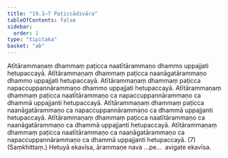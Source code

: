 ```yaml
---
title: "19.1–7 Paṭiccādivāra"
tableOfContents: false
sidebar:
  order: 1
type: "tipitaka"
basket: "ab"
---
```



<DynamicBreadcrumb />

<Division number="47">

<Paragraph number="127">
Atītārammaṇaṃ dhammaṃ paṭicca naatītārammaṇo dhammo uppajjati hetupaccayā. Atītārammaṇaṃ dhammaṃ paṭicca naanāgatārammaṇo dhammo uppajjati hetupaccayā. Atītārammaṇaṃ dhammaṃ paṭicca napaccuppannārammaṇo dhammo uppajjati hetupaccayā. Atītārammaṇaṃ dhammaṃ paṭicca naatītārammaṇo ca napaccuppannārammaṇo ca dhammā uppajjanti hetupaccayā. Atītārammaṇaṃ dhammaṃ paṭicca naanāgatārammaṇo ca napaccuppannārammaṇo ca dhammā uppajjanti hetupaccayā. Atītārammaṇaṃ dhammaṃ paṭicca naatītārammaṇo ca naanāgatārammaṇo ca dhammā uppajjanti hetupaccayā. Atītārammaṇaṃ dhammaṃ paṭicca naatītārammaṇo ca naanāgatārammaṇo ca napaccuppannārammaṇo ca dhammā uppajjanti hetupaccayā. (7) (Saṃkhittaṃ.)
</Paragraph>

<Paragraph number="128">
Hetuyā ekavīsa, ārammaṇe nava …pe…  avigate ekavīsa.
</Paragraph>
</Division>